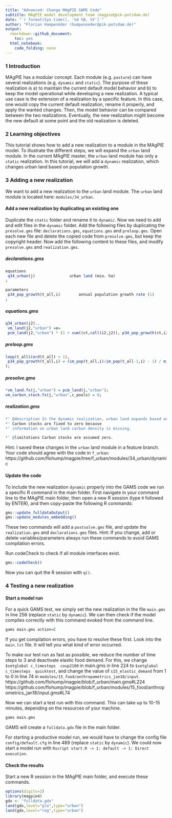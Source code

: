 ```yaml
---
title: "Advanced: Change MAgPIE GAMS Code"
subtitle: MAgPIE model development team (magpie@pik-potsdam.de)
date: "`r format(Sys.time(), '%d %B, %Y')`"
author: "Florian Humpenöder (humpenoeder@pik-potsdam.de)"
output:
  rmarkdown::github_document:
    toc: yes
  html_notebook:
    code_folding: none
---
```


### 1 Introduction
MAgPIE has a modular concept. Each module (e.g. `pasture`) can have several realizations (e.g. `dynamic` and `static`). The purpose of these realization is a) to maintain the current default model behavior and b) to keep the model operational while developing a new realization. A typical use case is the extension of a realization by a specific feature. In this case, one would copy the current default realization, rename it properly, and apply the wanted changes. Then, the model behavior can be compared between the two realizations. Eventually, the new realization might become the new default at some point and the old realization is deleted.

### 2 Learning objectives
This tutorial shows how to add a new realization to a module in the MAgPIE model. To illustrate the different steps, we will expand the `urban` land module. In the current MAgPIE master, the `urban` land module has only a `static` realization. In this tutorial, we will add a `dynamic` realization, which changes urban land based on population growth. 

### 3 Adding a new realization
We want to add a new realization to the `urban` land module. The `urban` land module is located here: `modules/34_urban`.

#### Add a new realization by duplicating an existing one
Duplicate the `static` folder and rename it to `dynamic`. Now we need to add and edit files in the `dynamic` folder. Add the following files by duplicating the `presolve.gms` file: `declarations.gms`, `equations.gms` and `preloop.gms`. Open each new file and delete the copied code from `presolve.gms`, but keep the copyright header. Now add the following content to these files, and modify `presolve.gms` and `realization.gms`.

##### declarations.gms
```r
equations
 q34_urban(j)       		urban land (mio. ha)
;

parameters
 p34_pop_growth(t_all,i) 		annual population growth rate (1)
;
```

##### equations.gms
```r
q34_urban(j2)..
 vm_land(j2,"urban") =e= 
 pcm_land(j2,"urban") * (1 + sum((ct,cell(i2,j2)), p34_pop_growth(ct,i2)) * m_timestep_length);
```

##### preloop.gms
```r
loop(t_all$(ord(t_all) > 1),
 p34_pop_growth(t_all,i) = (im_pop(t_all,i)/im_pop(t_all-1,i) - 1) / m_yeardiff(t_all);
);
```

##### presolve.gms
```r
*vm_land.fx(j,"urban") = pcm_land(j,"urban");
vm_carbon_stock.fx(j,"urban",c_pools) = 0;
```

##### realization.gms
```r
*' @description In the dynamic realization, urban land expands based on population growth.
*' Carbon stocks are fixed to zero because
*' information on urban land carbon density is missing.

*' @limitations Carbon stocks are assumed zero.
```

Hint: I saved these changes in the `urban` land module in a feature branch. Your code should agree with the code in `f_urban`: https://github.com/flohump/magpie/tree/f_urban/modules/34_urban/dynamic

#### Update the code
To include the new realization `dynamic` properly into the GAMS code we run a specific R command in the main folder. First navigate in your command line to the MAgPIE main folder, then open a new R session (type `R` followed by ENTER), and then copy-paste the following R commands:
```r
gms::update_fulldataOutput()
gms::update_modules_embedding()
```
These two commands will add a `postsolve.gms` file, and update the `realization.gms` and `declarations.gms` files.
Hint: If you change, add or delete variables/parameters always run these commands to avoid GAMS compilation errors.

Run codeCheck to check if all module interfaces exist. 
```r
gms::codeCheck()
```

Now you can quit the R session with `q()`.

### 4 Testing a new realization
#### Start a model run
For a quick GAMS test, we simply set the new realization in the file `main.gms` in line 256 (replace `static` by `dynamic`). We can then check if the model compiles correctly with this command evoked from the command line.
```r
gams main.gms action=C
```
If you get compilation errors, you have to resolve these first. Look into the `main.lst` file. It will tell you what kind of error occurred. 

To make our test run as fast as possible, we reduce the number of time steps to 3 and deactivate elastic food demand. 
For this, we change `$setglobal c_timesteps  coup2100` in main.gms in line 224 to `$setglobal c_timesteps  quicktest`, and change the value of `s15_elastic_demand` from 1 to 0 in line 74 in `modules/15_food/anthropometrics_jan18/input`.
https://github.com/flohump/magpie/blob/f_urban/main.gms#L224
https://github.com/flohump/magpie/blob/f_urban/modules/15_food/anthropometrics_jan18/input.gms#L74

Now we can start a test run with this command. This can take up to 10-15 minutes, depending on the resources of your machine.
```r
gams main.gms
```
GAMS will create a `fulldata.gdx` file in the main folder.

For starting a productive model run, we would have to change the config file `config/default.cfg` in line 489 (replace `static` by `dynamic`). We could now start a model run with `Rscript start.R -> 1: default -> 1: Direct execution`.

#### Check the results
Start a new R session in the MAgPIE main folder, and execute these commands.
```r
options(digits=2)
library(magpie4)
gdx <- "fulldata.gdx"
land(gdx,level="glo",type="urban")
land(gdx,level="reg",type="urban")
```

